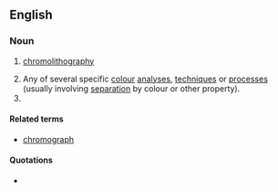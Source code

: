 ==English==

===Noun===
{{en-noun|chromographies}}

# {{context|obsolete|lang=en}} [[chromolithography]]
# Any of several specific [[colour]] [[analysis|analyses]], [[technique]]s or [[process]]es (usually involving [[separation]] by colour or other property).
# {{alternative spelling of|chromatography|lang=en}}

====Related terms====
* [[chromograph]]

====Quotations====
* {{seeCites}}